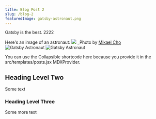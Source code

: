 ```yaml
---
title: Blog Post 2
slug: /blog-2
featuredImage: gatsby-astronaut.png
---
```


Gatsby is the best. 2222

Here's an image of an astronaut:
![](mikael-cho-214358.jpg) _Photo by [Mikael Cho](https://unsplash.com/@mikael)
![Gatsby Astronaut](./gatsby-astronaut.png)
![Gatsby Astronaut](../../../images/banner-1.jpg)

You can use the Collapsible shortcode here because you provide it in the src/templates/posts.jsx MDXProvider.

## Heading Level Two

Some text

### Heading Level Three

Some more text
